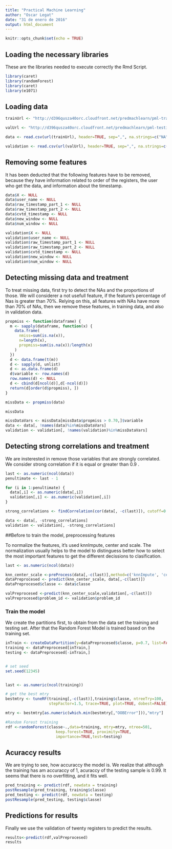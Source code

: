 ```yaml
---
title: "Practical Machine Learning"
author: "Oscar Legat"
date: "31 de enero de 2016"
output: html_document
---
```


```r
knitr::opts_chunk$set(echo = TRUE)
```

## Loading the necessary libraries

These are the libraries needed to execute correctly the Rmd Script.


```r
library(caret)
library(randomForest)
library(caret)
library(e1071)
```


## Loading data

```r
trainUrl <- "http://d396qusza40orc.cloudfront.net/predmachlearn/pml-training.csv"

valUrl <- "http://d396qusza40orc.cloudfront.net/predmachlearn/pml-testing.csv"

data <- read.csv(url(trainUrl), header=TRUE, sep=",", na.strings=c("NA","#DIV/0!",""))

validation <- read.csv(url(valUrl), header=TRUE, sep=",", na.strings=c("NA","#DIV/0!",""))

```

## Removing some features

It has been deducted that the following features have to be removed, because they have information related to order of the registers, the user who get  the data, and information about the timestamp. 


```r
data$X <- NULL
data$user_name <- NULL
data$raw_timestamp_part_1 <- NULL
data$raw_timestamp_part_2 <- NULL
data$cvtd_timestamp <- NULL
data$new_window <- NULL
data$num_window <- NULL

validation$X <- NULL
validation$user_name <- NULL
validation$raw_timestamp_part_1 <- NULL
validation$raw_timestamp_part_2 <- NULL
validation$cvtd_timestamp <- NULL
validation$new_window <- NULL
validation$num_window <- NULL

```


## Detecting missing data and treatment

To treat missing data, first try to detect the NAs and the proportions of those. We will considerer a not usefull feature, if the feature's percentage of Nas is greater than 70%.
Relying on this, all features with NAs have more than 70% of NAs, then we remove these features, in training data, and also in validation data.

```r

propmiss <- function(dataframe) {
  m <- sapply(dataframe, function(x) {
    data.frame(
      nmiss=sum(is.na(x)), 
      n=length(x), 
      propmiss=sum(is.na(x))/length(x)
    )
  })
  d <- data.frame(t(m))
  d <- sapply(d, unlist)
  d <- as.data.frame(d)
  d$variable <- row.names(d)
  row.names(d) <- NULL
  d <- cbind(d[ncol(d)],d[-ncol(d)])
  return(d[order(d$propmiss), ])
}

missData <- propmiss(data)

missData

missDataVars <- missData[missData$propmiss > 0.70,]$variable
data <- data[, !names(data)%in%missDataVars]
validation <- validation[, !names(validation)%in%missDataVars]

```

## Detecting strong correlations and treatment

We are insterested in remove those variables that are strongly correlated. We consider strong correlation if it is equal or greater than 0.9 .

```r


last <- as.numeric(ncol(data))
penultimate <- last - 1

for (i in 1:penultimate) {
  data[,i] <- as.numeric(data[,i])
  validation[,i] <- as.numeric(validation[,i])
}

strong_correlations <- findCorrelation(cor(data[, -c(last)]), cutoff=0.9)

data <- data[, -strong_correlations]
validation <- validation[, -strong_correlations]

```

##Before to train the model, preprocessing features

To normalize the features, it's used knnImpute, center and scale. The normalization usually helps to the model to distinguess better how to select the most important features to get the different decissions to clasification. 

```r

last <- as.numeric(ncol(data))

knn_center_scale <-preProcess(data[,-c(last)],method=c('knnImpute', 'center', 'scale'))
dataPreprocesed <- predict(knn_center_scale, data[,-c(last)])
dataPreprocesed$classe <- data$classe

valPreprocesed <-predict(knn_center_scale,validation[,-c(last)])
valPreprocesed$problem_id <- validation$problem_id

```


### Train the model

We create the partitions first, to obtain from the data set the training and testing set. After that
the Random Forest Model is trained based on the training set.

```r

inTrain <- createDataPartition(y=dataPreprocesed$classe, p=0.7, list=FALSE )
training <- dataPreprocesed[inTrain,]
testing <- dataPreprocesed[-inTrain,]


# set seed
set.seed(12345)


last <- as.numeric(ncol(training))

# get the best mtry
bestmtry <- tuneRF(training[,-c(last)],training$classe, ntreeTry=100, 
                   stepFactor=1.5, trace=TRUE, plot=TRUE, dobest=FALSE)

mtry <- bestmtry[as.numeric(which.min(bestmtry[,"OOBError"])),"mtry"]

#Random Forest training
rdf <-randomForest(classe~.,data=training, mtry=mtry, ntree=501, 
                      keep.forest=TRUE, proximity=TRUE, 
                      importance=TRUE,test=testing)

```


## Acuraccy results

We are trying to see, how accuraccy the model is. We realize that although the training has am accuraccy of 1, acuraccy of the testing sample is 0.99. It seems that there is no overfitting, and it fits well.


```r

pred_training <- predict(rdf, newdata = training)
postResample(pred_training, training$classe)
pred_testing <- predict(rdf, newdata = testing)
postResample(pred_testing, testing$classe)

```


## Predictions for results

Finally we use the validation of twenty registers to predict the results.

```r
results<-predict(rdf,valPreprocesed)
results
```

